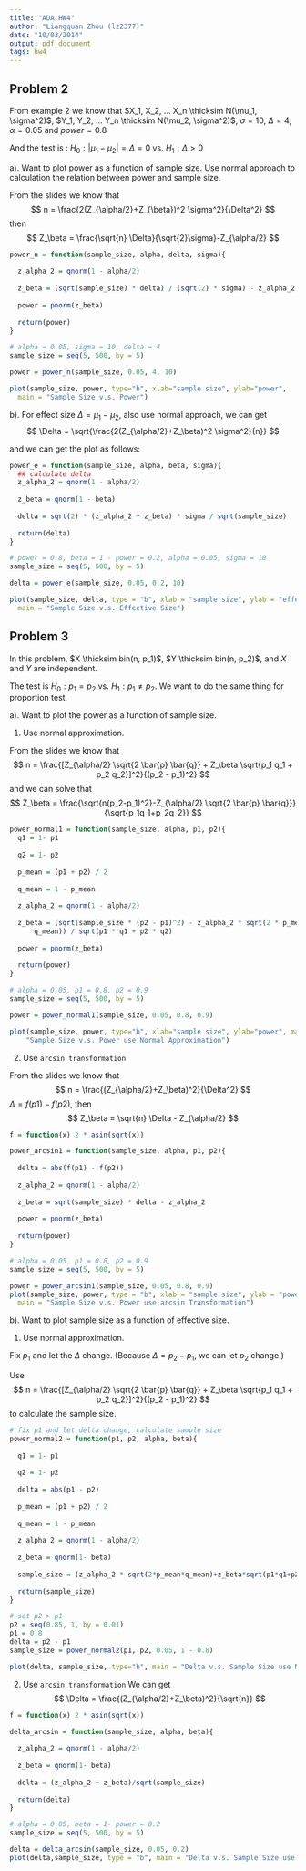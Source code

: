 ```yaml
---
title: "ADA HW4"
author: "Liangquan Zhou (lz2377)"
date: "10/03/2014"
output: pdf_document
tags: hw4
---
```


## Problem 2 
From example 2 we know that $X_1, X_2, ... X_n \thicksim N(\mu_1, \sigma^2)$, $Y_1, Y_2, ... Y_n \thicksim N(\mu_2, \sigma^2)$, $\sigma = 10$, $\Delta= 4$, $\alpha = 0.05$ and $power = 0.8$

And the test is : $H_0: |\mu_1 - \mu_2 |=\Delta =0$ vs. $H_1: \Delta > 0$

a). Want to plot power as a function of sample size. Use normal approach to calculation the relation between power and sample size.

From the slides we know that
$$
n = \frac{2(Z_{\alpha/2}+Z_{\beta})^2 \sigma^2}{\Delta^2}
$$
then
$$
Z_\beta = \frac{\sqrt{n} \Delta}{\sqrt{2}\sigma}-Z_{\alpha/2}
$$

```r
power_n = function(sample_size, alpha, delta, sigma){
  
  z_alpha_2 = qnorm(1 - alpha/2)
  
  z_beta = (sqrt(sample_size) * delta) / (sqrt(2) * sigma) - z_alpha_2
  
  power = pnorm(z_beta)
  
  return(power)
}

# alpha = 0.05, sigma = 10, delta = 4
sample_size = seq(5, 500, by = 5)

power = power_n(sample_size, 0.05, 4, 10)

plot(sample_size, power, type="b", xlab="sample size", ylab="power", 
  main = "Sample Size v.s. Power")
```

b). For effect size $\Delta = \mu_1-\mu_2$, also use normal approach, we can get
$$
\Delta = \sqrt{\frac{2(Z_{\alpha/2}+Z_\beta)^2 \sigma^2}{n}}
$$

and we can get the plot as follows:
```r
power_e = function(sample_size, alpha, beta, sigma){
  ## calculate delta
  z_alpha_2 = qnorm(1 - alpha/2)
  
  z_beta = qnorm(1 - beta)
  
  delta = sqrt(2) * (z_alpha_2 + z_beta) * sigma / sqrt(sample_size)
  
  return(delta)
}

# power = 0.8, beta = 1 - power = 0.2, alpha = 0.05, sigma = 10
sample_size = seq(5, 500, by = 5)

delta = power_e(sample_size, 0.05, 0.2, 10)

plot(sample_size, delta, type = "b", xlab = "sample size", ylab = "effective size", 
  main = "Sample Size v.s. Effective Size")
```

## Problem 3 
In this problem, $X \thicksim bin(n, p_1)$, $Y \thicksim bin(n, p_2)$, and $X$ and $Y$ are independent.  

The test is $H_0: p_1=p_2$ vs. $H_1: p_1 \neq p_2$. We want to do the same thing for proportion test. 

a). Want to plot the power as a function of sample size. 

1. Use normal approximation.

From the slides we know that 
$$
n = \frac{[Z_{\alpha/2} \sqrt{2 \bar{p} \bar{q}} + Z_\beta \sqrt{p_1 q_1 + p_2 q_2}]^2}{(p_2 - p_1)^2}
$$
and we can solve that
$$
Z_\beta = \frac{\sqrt{n(p_2-p_1)^2}-Z_{\alpha/2} \sqrt{2 \bar{p} \bar{q}}}{\sqrt{p_1q_1+p_2q_2}}
$$

```r
power_normal1 = function(sample_size, alpha, p1, p2){
  q1 = 1- p1
  
  q2 = 1- p2
  
  p_mean = (p1 + p2) / 2
  
  q_mean = 1 - p_mean
  
  z_alpha_2 = qnorm(1 - alpha/2)
  
  z_beta = (sqrt(sample_size * (p2 - p1)^2) - z_alpha_2 * sqrt(2 * p_mean * 
      q_mean)) / sqrt(p1 * q1 + p2 * q2)
  
  power = pnorm(z_beta)
  
  return(power)
}

# alpha = 0.05, p1 = 0.8, p2 = 0.9
sample_size = seq(5, 500, by = 5)

power = power_normal1(sample_size, 0.05, 0.8, 0.9)

plot(sample_size, power, type="b", xlab="sample size", ylab="power", main = 
    "Sample Size v.s. Power use Normal Approximation")
```

2. Use `arcsin transformation`

From the slides we know that
$$
n = \frac{(Z_{\alpha/2}+Z_\beta)^2}{\Delta^2}
$$
$\Delta = f(p1)-f(p2)$, then
$$
Z_\beta = \sqrt{n} \Delta - Z_{\alpha/2}
$$
```r
f = function(x) 2 * asin(sqrt(x))

power_arcsin1 = function(sample_size, alpha, p1, p2){
  
  delta = abs(f(p1) - f(p2))
  
  z_alpha_2 = qnorm(1 - alpha/2)
  
  z_beta = sqrt(sample_size) * delta - z_alpha_2
  
  power = pnorm(z_beta)
  
  return(power)
}

# alpha = 0.05, p1 = 0.8, p2 = 0.9
sample_size = seq(5, 500, by = 5)

power = power_arcsin1(sample_size, 0.05, 0.8, 0.9)
plot(sample_size, power, type = "b", xlab = "sample size", ylab = "power", 
  main = "Sample Size v.s. Power use arcsin Transformation")
```


b). Want to plot sample size as a function of effective size.

1. Use normal approximation.

Fix $p_1$ and let the $\Delta$ change. (Because $\Delta = p_2 - p_1$, we can let $p_2$ change.)

Use
$$
n = \frac{[Z_{\alpha/2} \sqrt{2 \bar{p} \bar{q}} + Z_\beta \sqrt{p_1 q_1 + p_2 q_2}]^2}{(p_2 - p_1)^2}
$$
to calculate the sample size.

```r
# fix p1 and let delta change, calculate sample size
power_normal2 = function(p1, p2, alpha, beta){
  
  q1 = 1- p1
  
  q2 = 1- p2
  
  delta = abs(p1 - p2)
  
  p_mean = (p1 + p2) / 2
  
  q_mean = 1 - p_mean
  
  z_alpha_2 = qnorm(1 - alpha/2)
  
  z_beta = qnorm(1- beta)
  
  sample_size = (z_alpha_2 * sqrt(2*p_mean*q_mean)+z_beta*sqrt(p1*q1+p2*q2))^2/(p2-p1)^2
  
  return(sample_size)
}

# set p2 > p1
p2 = seq(0.85, 1, by = 0.01)
p1 = 0.8
delta = p2 - p1
sample_size = power_normal2(p1, p2, 0.05, 1 - 0.8)

plot(delta, sample_size, type="b", main = "Delta v.s. Sample Size use Normal Approximation")
```

2. Use `arcsin transformation` 
We can get
$$
\Delta = \frac{(Z_{\alpha/2}+Z_\beta)^2}{\sqrt{n}}
$$
```r
f = function(x) 2 * asin(sqrt(x))

delta_arcsin = function(sample_size, alpha, beta){
  
  z_alpha_2 = qnorm(1 - alpha/2)
  
  z_beta = qnorm(1- beta)
  
  delta = (z_alpha_2 + z_beta)/sqrt(sample_size)
  
  return(delta)
}

# alpha = 0.05, beta = 1- power = 0.2
sample_size = seq(5, 500, by = 5)

delta = delta_arcsin(sample_size, 0.05, 0.2)
plot(delta,sample_size, type = "b", main = "Delta v.s. Sample Size use arcsin Transformation")
```

